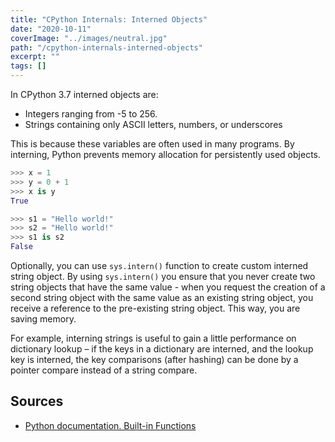 ```yaml
---
title: "CPython Internals: Interned Objects"
date: "2020-10-11"
coverImage: "../images/neutral.jpg"
path: "/cpython-internals-interned-objects"
excerpt: ""
tags: []
---
```



In CPython 3.7 interned objects are:

- Integers ranging from -5 to 256.
- Strings containing only ASCII letters, numbers, or underscores

This is because these variables are often used in many programs. By interning, Python prevents memory allocation for persistently used objects.

```python
>>> x = 1
>>> y = 0 + 1
>>> x is y
True
```

```python
>>> s1 = "Hello world!"
>>> s2 = "Hello world!"
>>> s1 is s2
False
```

Optionally, you can use `sys.intern()` function to create custom interned string object.
By using `sys.intern()` you ensure that you never create two string objects that have the same value - when you request the creation of a second string object with the same value as an existing string object,
you receive a reference to the pre-existing string object. This way, you are saving memory.

For example, interning strings is useful to gain a little performance on dictionary lookup
 – if the keys in a dictionary are interned, and the lookup key is interned, the key comparisons (after hashing) can be done by a pointer compare instead of a string compare.


## Sources
- [Python documentation. Built-in Functions](https://docs.python.org/2/library/functions.html#intern)
